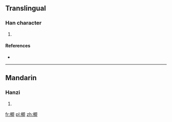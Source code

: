 ==Translingual==

===Han character===
{{Han char|rn=75|rad=木|as=09|sn=13|four=4792<sub>0</sub>|canj=木日戈中 (DAIL)}}

# {{defn|Han|sort=木09}}

====References====
* {{Han ref|kx=0539.160|dkj=15134|dj=0927.020|hdz=21251.130|uh=6956|ud=26966|bh=D5B8|bd=54712}}

----

==Mandarin==

===Hanzi===
{{cmn-hanzi|pin=[[zhì]] ([[zhi4]])|wg=chih<sup>4</sup>}}

# {{defn|lang=cmn|sort=木09}}

[[fr:楖]]
[[pl:楖]]
[[zh:楖]]